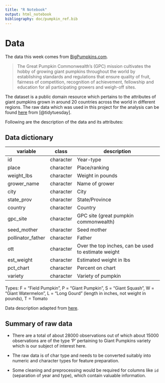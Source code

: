```yaml
---
title: "R Notebook"
output: html_notebook
bibliography: doc/pumpkin_ref.bib
---
```


# Data

The data this week comes from [BigPumpkins.com](http://www.bigpumpkins.com/ViewArticle.asp?id=132).

> The Great Pumpkin Commonwealth's (GPC) mission cultivates the hobby of growing giant pumpkins throughout the world by establishing standards and regulations that ensure quality of fruit, fairness of competition, recognition of achievement, fellowship and education for all participating growers and weigh-off sites.

The dataset is a public domain resource which pertains to the attributes of giant pumpkins grown in around 20 countries across the world in different regions. The raw data which was used in this project for the analysis can be found [here](https://raw.githubusercontent.com/rfordatascience/tidytuesday/master/data/2021/2021-10-19/pumpkins.csv) from \[\@tidytuesday\].

Following are the description of the data and its attributes:

## Data dictionary

| **variable**      | **class** | **description**                                     |
|-------------------|-----------|-----------------------------------------------------|
| id                | character | Year-type                                           |
| place             | character | Place/ranking                                       |
| weight_lbs        | character | Weight in pounds                                    |
| grower_name       | character | Name of grower                                      |
| city              | character | City                                                |
| state_prov        | character | State/Province                                      |
| country           | character | Country                                             |
| gpc_site          | character | GPC site (great pumpkin commonwealth)               |
| seed_mother       | character | Seed mother                                         |
| pollinator_father | character | Father                                              |
| ott               | character | Over the top inches, can be used to estimate weight |
| est_weight        | character | Estimated weight in lbs                             |
| pct_chart         | character | Percent on chart                                    |
| variety           | character | Variety of pumpkin                                  |

Types: F = "Field Pumpkin", P = "Giant Pumpkin", S = "Giant Squash", W = "Giant Watermelon", L = "Long Gourd" (length in inches, not weight in pounds), T = Tomato

Data description adapted from [here](https://github.com/rfordatascience/tidytuesday/blob/master/data/2021/2021-10-19/readme.md).

## Summary of raw data

-   There are a total of about 28000 observations out of which about 15000 observations are of the type 'P' pertaining to Giant Pumpkins variety which is our subject of interest here.

-   The raw data is of char type and needs to be converted suitably into numeric and character types for feature preparation.

-   Some cleaning and preprocessing would be required for columns like `id` (separation of year and type), which contain valuable information.
